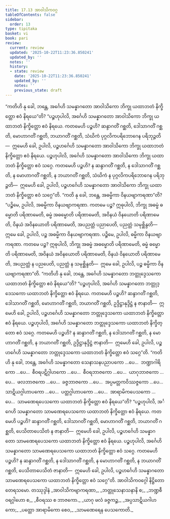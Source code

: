 ```yaml
---
title: 17.13 အာဝါသိကဝဂ္ဂ
tableOfContents: false
sidebar:
  order: 13
type: tipitaka
basket: vi
book: pari
review:
  current: review
  updated: '2025-10-22T11:23:36.850241'
  updated_by: ''
  notes: ''
  history:
  - state: review
    date: '2025-10-22T11:23:36.850241'
    updated_by: ''
    notes: ''
    previous_state: draft
---
```



<ReviewStatus review={frontmatter.review} showDetails={true} />

<HypothesisAnnotation frontmatter={frontmatter} />

<DynamicBreadcrumb />

<Division number="461" book="pari" e="ch" v="5" p="354">

<Paragraph number="2164" book="pari">
“ကတိဟိ နု ခေါ, ဘန္တေ, အင်္ဂေဟိ သမန္နာဂတော အာဝါသိကော ဘိက္ခု ယထာဘတံ နိက္ခိတ္တော ဧဝံ နိရယေ”တိ?
</Paragraph>

<Paragraph number="2165" book="pari">
“ပဉ္စဟုပါလိ, အင်္ဂေဟိ သမန္နာဂတော အာဝါသိကော ဘိက္ခု ယထာဘတံ နိက္ခိတ္တော ဧဝံ နိရယေ. ကတမေဟိ ပဉ္စဟိ? ဆန္ဒာဂတိံ ဂစ္ဆတိ, ဒေါသာဂတိံ ဂစ္ဆတိ, မောဟာဂတိံ ဂစ္ဆတိ, ဘယာဂတိံ ဂစ္ဆတိ, သံဃိကံ ပုဂ္ဂလိကပရိဘောဂေန ပရိဘုဉ္ဇတိ—  ဣမေဟိ ခေါ, ဥပါလိ, ပဉ္စဟင်္ဂေဟိ သမန္နာဂတော အာဝါသိကော ဘိက္ခု ယထာဘတံ နိက္ခိတ္တော ဧဝံ နိရယေ.
</Paragraph>

<Paragraph number="2166" book="pari">
ပဉ္စဟုပါလိ, အင်္ဂေဟိ သမန္နာဂတော အာဝါသိကော ဘိက္ခု ယထာဘတံ နိက္ခိတ္တော ဧဝံ သဂ္ဂေ. ကတမေဟိ ပဉ္စဟိ? န ဆန္ဒာဂတိံ ဂစ္ဆတိ, န ဒေါသာဂတိံ ဂစ္ဆတိ, န မောဟာဂတိံ ဂစ္ဆတိ, န ဘယာဂတိံ ဂစ္ဆတိ, သံဃိကံ န ပုဂ္ဂလိကပရိဘောဂေန ပရိဘုဉ္ဇတိ—  ဣမေဟိ ခေါ, ဥပါလိ, ပဉ္စဟင်္ဂေဟိ သမန္နာဂတော အာဝါသိကော ဘိက္ခု ယထာဘတံ နိက္ခိတ္တော ဧဝံ သဂ္ဂေ”တိ.
</Paragraph>

</Division>
<Division number="462" book="pari" e="ch" v="5" p="355">

<Paragraph number="2167" book="pari">
“ကတိ နု ခေါ, ဘန္တေ, အဓမ္မိကာ ဝိနယဗျာကရဏာ”တိ?
</Paragraph>

<Paragraph number="2168" book="pari">
“ပဉ္စိမေ, ဥပါလိ, အဓမ္မိကာ ဝိနယဗျာကရဏာ. ကတမေ ပဉ္စ? ဣဓုပါလိ, ဘိက္ခု အဓမ္မံ ဓမ္မောတိ ပရိဏာမေတိ, ဓမ္မံ အဓမ္မောတိ ပရိဏာမေတိ, အဝိနယံ ဝိနယောတိ ပရိဏာမေတိ, ဝိနယံ အဝိနယောတိ ပရိဏာမေတိ, အပညတ္တံ ပညာပေတိ, ပညတ္တံ သမုစ္ဆိန္ဒတိ—  ဣမေ ခေါ, ဥပါလိ, ပဉ္စ အဓမ္မိကာ ဝိနယဗျာကရဏာ. ပဉ္စိမေ, ဥပါလိ, ဓမ္မိကာ ဝိနယဗျာကရဏာ. ကတမေ ပဉ္စ? ဣဓုပါလိ, ဘိက္ခု အဓမ္မံ အဓမ္မောတိ ပရိဏာမေတိ, ဓမ္မံ ဓမ္မောတိ ပရိဏာမေတိ, အဝိနယံ အဝိနယောတိ ပရိဏာမေတိ, ဝိနယံ ဝိနယောတိ ပရိဏာမေတိ, အပညတ္တံ န ပညပေတိ, ပညတ္တံ န သမုစ္ဆိန္ဒတိ—  ဣမေ ခေါ, ဥပါလိ, ပဉ္စ ဓမ္မိကာ ဝိနယဗျာကရဏာ”တိ.
</Paragraph>

</Division>
<Division number="463" book="pari" e="ch" v="5" p="355">

<Paragraph number="2169" book="pari">
“ကတိဟိ နု ခေါ, ဘန္တေ, အင်္ဂေဟိ သမန္နာဂတော ဘတ္တုဒ္ဒေသကော ယထာဘတံ နိက္ခိတ္တော ဧဝံ နိရယေ”တိ?
</Paragraph>

<Paragraph number="2170" book="pari">
“ပဉ္စဟုပါလိ, အင်္ဂေဟိ သမန္နာဂတော ဘတ္တုဒ္ဒေသကော ယထာဘတံ နိက္ခိတ္တော ဧဝံ နိရယေ. ကတမေဟိ ပဉ္စဟိ? ဆန္ဒာဂတိံ ဂစ္ဆတိ, ဒေါသာဂတိံ ဂစ္ဆတိ, မောဟာဂတိံ ဂစ္ဆတိ, ဘယာဂတိံ ဂစ္ဆတိ, ဥဒ္ဒိဋ္ဌာနုဒ္ဒိဋ္ဌံ န ဇာနာတိ—  ဣမေဟိ ခေါ, ဥပါလိ, ပဉ္စဟင်္ဂေဟိ သမန္နာဂတော ဘတ္တုဒ္ဒေသကော ယထာဘတံ နိက္ခိတ္တော ဧဝံ နိရယေ.
</Paragraph>

<Paragraph number="2171" book="pari">
ပဉ္စဟုပါလိ, အင်္ဂေဟိ သမန္နာဂတော ဘတ္တုဒ္ဒေသကော ယထာဘတံ နိက္ခိတ္တော ဧဝံ သဂ္ဂေ. ကတမေဟိ ပဉ္စဟိ? န ဆန္ဒာဂတိံ ဂစ္ဆတိ, န ဒေါသာဂတိံ ဂစ္ဆတိ, န မောဟာဂတိံ ဂစ္ဆတိ, န ဘယာဂတိံ ဂစ္ဆတိ, ဥဒ္ဒိဋ္ဌာနုဒ္ဒိဋ္ဌံ ဇာနာတိ—  ဣမေဟိ ခေါ, ဥပါလိ, ပဉ္စဟင်္ဂေဟိ သမန္နာဂတော ဘတ္တုဒ္ဒေသကော ယထာဘတံ နိက္ခိတ္တော ဧဝံ သဂ္ဂေ”တိ.
</Paragraph>

</Division>
<Division number="464" book="pari" e="ch" v="5" p="356">

<Paragraph number="2172" book="pari">
“ကတိဟိ နု ခေါ, ဘန္တေ, အင်္ဂေဟိ သမန္နာဂတော သေနာသနပညာပကော …ပေ…  ဘဏ္ဍာဂါရိကော …ပေ…  စီဝရပဋိဂ္ဂါဟကော …ပေ…  စီဝရဘာဇကော …ပေ…  ယာဂုဘာဇကော …ပေ…  ဖလဘာဇကော …ပေ…  ခဇ္ဇဘာဇကော …ပေ…  အပ္ပမတ္တကဝိဿဇ္ဇကော …ပေ…  သာဋိယဂ္ဂါဟာပကော …ပေ…  ပတ္တဂ္ဂါဟာပကော …ပေ…  အာရာမိကပေသကော …ပေ…  သာမဏေရပေသကော ယထာဘတံ နိက္ခိတ္တော ဧဝံ နိရယေ”တိ?
</Paragraph>

<Paragraph number="2173" book="pari">
“ပဉ္စဟုပါလိ, အင်္ဂေဟိ သမန္နာဂတော သာမဏေရပေသကော ယထာဘတံ နိက္ခိတ္တော ဧဝံ နိရယေ. ကတမေဟိ ပဉ္စဟိ? ဆန္ဒာဂတိံ ဂစ္ဆတိ, ဒေါသာဂတိံ ဂစ္ဆတိ, မောဟာဂတိံ ဂစ္ဆတိ, ဘယာဂတိံ ဂစ္ဆတိ, ပေသိတာပေသိတံ န ဇာနာတိ—  ဣမေဟိ ခေါ, ဥပါလိ, ပဉ္စဟင်္ဂေဟိ သမန္နာဂတော သာမဏေရပေသကော ယထာဘတံ နိက္ခိတ္တော ဧဝံ နိရယေ. ပဉ္စဟုပါလိ, အင်္ဂေဟိ သမန္နာဂတော သာမဏေရပေသကော ယထာဘတံ နိက္ခိတ္တော ဧဝံ သဂ္ဂေ. ကတမေဟိ ပဉ္စဟိ? န ဆန္ဒာဂတိံ ဂစ္ဆတိ, န ဒေါသာဂတိံ ဂစ္ဆတိ, န မောဟာဂတိံ ဂစ္ဆတိ, န ဘယာဂတိံ ဂစ္ဆတိ, ပေသိတာပေသိတံ ဇာနာတိ—  ဣမေဟိ ခေါ, ဥပါလိ, ပဉ္စဟင်္ဂေဟိ သမန္နာဂတော သာမဏေရပေသကော ယထာဘတံ နိက္ခိတ္တော ဧဝံ သဂ္ဂေ”တိ.

</Paragraph>
</Division>

<Paragraph number="2174" type="center" book="pari">
အာဝါသိကဝဂ္ဂေါ နိဋ္ဌိတော တေရသမော.



</Paragraph>

<Paragraph number="2175" type="center" book="pari">
တဿုဒ္ဒါနံ


</Paragraph>

<Paragraph number="2176" type="verses" book="pari">
_အာဝါသိကဗျာကရဏာ,_  
_ဘတ္တုသေနာသနာနိ စ;_  
_ဘဏ္ဍစီဝရဂ္ဂါဟော စ,_  
_စီဝရဿ စ ဘာဇကော._  

</Paragraph>

<Paragraph number="2177" type="verses" book="pari">
_ယာဂု ဖလံ ခဇ္ဇကဉ္စ,_  
_အပ္ပသာဋိယဂါဟကော;_  
_ပတ္တော အာရာမိကော စေဝ,_  
_သာမဏေရေန ပေသကောတိ._
</Paragraph>